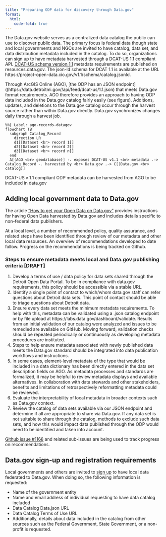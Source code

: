 ```yaml
---
title: "Preparing ODP data for discovery through Data.gov"
format: 
  html:
    code-fold: true
---
```



The Data.gov website serves as a centralized data catalog the public can use to discover public data. The primary focus is federal data though state and local governments and NGOs are invited to have catalog, data set, and data distribution metadata included in the catalog. To do so, organizations can sign up to have metadata harvested through a DCAT-US 1.1 compliant API. [DCAT-US schema version 1.1](https://resources.data.gov/resources/dcat-us/) metadata requirements are published on resources.data.gov. The json-ld schema for DCAT 1.1 is available at the URL https://project-open-data.cio.gov/v1.1/schema/catalog.jsonld.  


Through ArcGIS Online (AGO), [the ODP has an JSON endpoint]((https://data.detroitmi.gov//api/feed/dcat-us/1.1.json) that meets Data.gov format requirements. AGO therefore provides an approach to having ODP data included in the Data.gov catalog fairly easily (see figure). Additions, updates, and deletions to the Data.gov catalog occur through the harvest source rather than within Data.gov directly. Data.gov synchronizes changes daily through a harvest job.


::: {fig-ago-records-datagov}

```mermaid
%%| Label: ago-records-datagov
flowchart TB
  subgraph Catalog_Record
    direction LR
    d1[[Dataset <br> record 1]]
    d2[[Dataset <br> record 2]]
    d3[[Dataset <br> record n]]
  end  
  A[(AGO <br> geodatabase)] -. exposes DCAT-US v1.1 <br> metadata .-> Catalog_Record -. harvested by <br> Data.gov .-> C[(Data.gov <br> catalog)]
```

DCAT-US v 1.1 compliant ODP metadata can be harvested from AGO to be included in data.gov 

::: 

## Adding local government data to Data.gov


The article ["How to get your Open Data on Data.gov"](https://resources.data.gov/resources/data-gov-open-data-howto/) provides instructions for having Open Data harvested by Data.gov and includes details specific to non-federal data publishers.

At a local level, a number of recommended policy, quality assurance, and related steps have been identified through review of our metadata and other local data resources. An overview of recommendations developed to date follow. Progress on the recommendations is being tracked on Github.

### Steps to ensure metadata meets local and Data.gov publishing criteria [DRAFT]

1. Develop a terms of use / data policy for data sets shared through the Detroit Open Data Portal. To be in compliance with data.gov requirements, this policy should be accessible via a stable URL. 
2. Identify a single point of contact to which/whom data.gov staff can refer questions about Detroit data sets. This point of contact should be able to triage questions about Detroit data.
3. Ensure every data set meets the minimum metadata requirements. To help with this, metadata can be validated using a .json catalog endpoint or by file upload at https://labs.data.gov/dashboard/validate. Results from an initial validation of our catalog were analyzed and issues to be remedied are available on GitHub. Moving forward, validation checks should be repeated periodically or continuously as developing metadata procedures are instituted.
4. Steps to help ensure metadata associated with newly published data meets the Data.gov standard should be integrated into data publication workflows and instructions.
5. In some cases, element-level metadata of the type that would be included in a data dictionary has been directly entered in the data set description fields on AGO. As metadata processes and standards are formalized, it may be helpful to review metadata displays and available alternatives. In collaboration with data stewards and other stakeholders, benefits and limitations of retrospectively reformatting metadata could be reviewed. 
6. Evaluate the interpretability of local metadata in broader contexts such as Data.gov context.
7. Review the catalog of data sets available via our JSON endpoint and determine if all are appropriate to share via Data.gov. If any data set is not suitable to share through the catalog, methods to exclude such data sets, and how this would impact data published through the ODP would need to be identified and taken into account. 

::: {.callout-tip}
[Github issue #1168](https://github.com/CityOfDetroit/data-engineering/issues/1168) and related sub-issues are being used to track progress on recommendations.
:::


## Data.gov sign-up and registration requirements

Local governments and others are invited to [sign up](https://data.gov/local/add/) to have local data federated to Data.gov. When doing so, the following information is requested:

- Name of the government entity
- Name and email address of individual requesting to have data catalog included
- Data Catalog Data.json URL
- Data Catalog Terms of Use URL
- Additionally, details about data included in the catalog from other sources such as the Federal Government, State Government, or a non-profit is requested.



